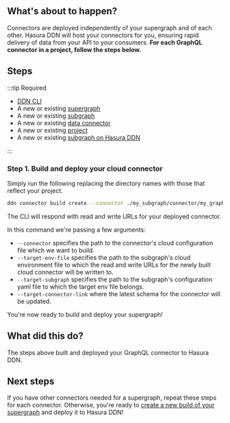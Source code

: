 
## What's about to happen?

Connectors are deployed independently of your supergraph and of each other. Hasura DDN will host your connectors for
you, ensuring rapid delivery of data from your API to your consumers. **For each GraphQL connector in a project, follow
the steps below.**

<Thumbnail src="/img/get-started/ERD/deploy-connector.png" alt="Deploy a connector to Hasura DDN" width="1000px" />

## Steps

:::tip Required

- [DDN CLI](/quickstart.mdx)
- A new or existing [supergraph](/quickstart.mdx)
- A new or existing [subgraph](/quickstart.mdx)
- A new or existing [data connector](/quickstart.mdx)
- A new or existing [project](/deployment/deploying-your-project/01-create-a-project.mdx)
- A new or existing [subgraph on Hasura DDN](/deployment/deploying-your-project/02-create-a-subgraph.mdx)

:::

### Step 1. Build and deploy your cloud connector

Simply run the following replacing the directory names with those that reflect your project.

```bash title="Taking care to update the path to your connector's configuration file, run:"
ddn connector build create --connector ./my_subgraph/connector/my_graphql/connector.yaml
```

The CLI will respond with read and write URLs for your deployed connector.

In this command we're passing a few arguments:

- `--connector` specifies the path to the connector's cloud configuration file which we want to build.
- `--target-env-file` specifies the path to the subgraph's cloud environment file to which the read and write URLs for
  the newly built cloud connector will be written to.
- `--target-subgraph` specifies the path to the subgraph's configuration yaml file to which the target env file belongs.
- `--target-connector-link` where the latest schema for the connector will be updated.

You're now ready to build and deploy your supergraph!

## What did this do?

The steps above built and deployed your GraphQL connector to Hasura DDN.

## Next steps

If you have other connectors needed for a supergraph, repeat these steps for each connector. Otherwise, you're ready to
[create a new build of your supergraph](/deployment/deploying-your-project/04-deploy-your-supergraph.mdx) and deploy it
to Hasura DDN!
